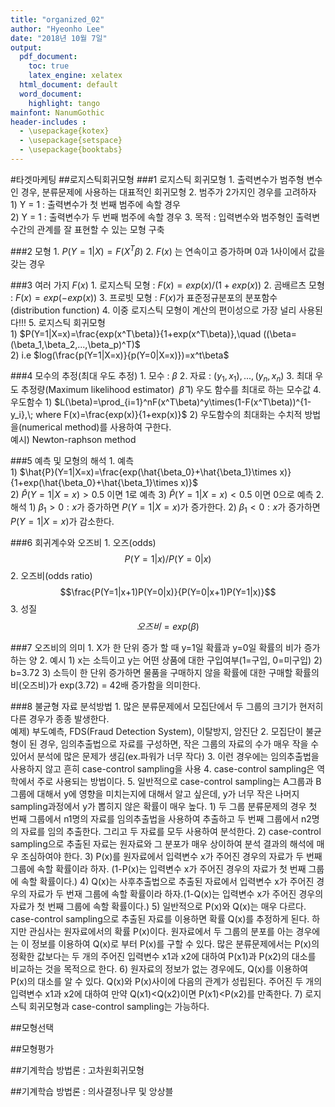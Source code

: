 ```yaml
---
title: "organized_02"
author: "Hyeonho Lee"
date: "2018년 10월 7일"
output: 
  pdf_document: 
    toc: true
    latex_engine: xelatex
  html_document: default
  word_document:
    highlight: tango
mainfont: NanumGothic
header-includes :
  - \usepackage{kotex}
  - \usepackage{setspace}
  - \usepackage{booktabs}
---
```


\newpage

#타겟마케팅
##로지스틱회귀모형
###1 로지스틱 회귀모형
1. 출력변수가 범주형 변수인 경우, 분류문제에 사용하는 대표적인 회귀모형
2. 범주가 2가지인 경우를 고려하자\
    1) Y = 1 : 출력변수가 첫 번째 범주에 속할 경우\
    2) Y = 1 : 출력변수가 두 번째 범주에 속할 경우
3. 목적 : 입력변수와 범주형인 출력변수간의 관계를 잘 표현할 수 있는 모형 구축

###2 모형
1. $P(Y=1|X)=F(X^T\beta)$
2. $F(x)$ 는 연속이고 증가하며 0과 1사이에서 값을 갖는 경우

###3 여러 가지 $F(x)$
1. 로지스틱 모형 : $F(x)=exp(x)/(1+exp(x))$
2. 곰배르츠 모형 : $F(x)=exp(-exp(x))$
3. 프로빗 모형 : $F(x)$가 표준정규분포의 분포함수(distribution function)
4. 이중 로지스틱 모형이 계산의 편이성으로 가장 널리 사용된다!!!
5. 로지스틱 회귀모형\
    1) $P(Y=1|X=x)=\frac{exp(x^T\beta)}{1+exp(x^T\beta)},\quad ((\beta=(\beta_1,\beta_2,...,\beta_p)^T)$\
    2) i.e $log(\frac{p(Y=1|X=x)}{p(Y=0|X=x)})=x^t\beta$\
  
###4 모수의 추정(최대 우도 추정)
1. 모수 : $\beta$
2. 자료 : $(y_1, x_1), ..., (y_n, x_n)$
3. 최대 우도 추정량(Maximum likelihood estimator) $\;\hat{\beta}$
    1) 우도 함수를 최대로 하는 모수값
4. 우도함수
    1) $L(\beta)=\prod_{i=1}^nF(x^T\beta)^y\times(1-F(x^T\beta))^{1-y_i},\; where F(x)=\frac{exp(x)}{1+exp(x)}$
    2) 우도함수의 최대화는 수치적 방법을(numerical method)를 사용하여 구한다.\
        예시) Newton-raphson method

###5 예측 및 모형의 해석
1. 예측\
    1) $\hat{P}(Y=1|X=x)=\frac{exp(\hat{\beta_0}+\hat{\beta_1}\times x)}{1+exp(\hat{\beta_0}+\hat{\beta_1}\times x)}$\
    2) $\hat{P}(Y=1|X=x) > 0.5$ 이면 1로 예측
    3) $\hat{P}(Y=1|X=x) < 0.5$ 이면 0으로 예측
2. 해석
    1) $\beta_1>0 : x$가 증가하면 $P(Y=1|X=x)$가 증가한다.
    2) $\beta_1<0 : x$가 증가하면 $P(Y=1|X=x)$가 감소한다.

###6 회귀계수와 오즈비
1. 오즈(odds)
$$P(Y=1|x)/P(Y=0|x)$$
2. 오즈비(odds ratio)
$$\frac{P(Y=1|x+1)P(Y=0|x)}{P(Y=0|x+1)P(Y=1|x)}$$
3. 성질
$$오즈비=exp(\beta)$$

###7 오즈비의 의미
1. X가 한 단위 증가 할 때 y=1일 확률과 y=0일 확률의 비가 증가하는 양
2. 예시
    1) x는 소득이고 y는 어떤 상품에 대한 구입여부(1=구입, 0=미구입)
    2) b=3.72
    3) 소득이 한 단위 증가하면 물품을 구매하지 않을 확률에 대한 구매할 확률의 비(오즈비)가  exp(3.72) = 42배 증가함을 의미한다.
    
    
###8 불균형 자료 분석방법
1. 많은 분류문제에서 모집단에서 두 그룹의 크기가 현저히 다른 경우가 종종 발생한다.\
    예제) 부도예측, FDS(Fraud Detection System), 이탈방지, 암진단
2. 모집단이 불균형이 된 경우, 임의추출법으로 자료를 구성하면, 작은 그룹의 자료의 수가 매우 작을 수 있어서 분석에 많은 문제가 생김(ex.파워가 너무 작다)
3. 이런 경우에는 임의추출법을 사용하지 않고 흔히 case-control sampling을 사용
4. case-control sampling은 역학에서 주로 사용되는 방법이다.
5. 일반적으로 case-control sampling는 A그룹과 B그룹에 대해서 y에 영향을 미치는지에 대해서 알고 싶은데, y가 너무 작은 나머지 sampling과정에서 y가 뽑히지 않은 확률이 매우 높다.
    1) 두 그룹 분류문제의 경우 첫 번째 그룹에서 n1명의 자료를 임의추출법을 사용하여 추출하고 두 번째 그룹에서 n2명의 자료를 임의 추출한다. 그리고 두 자료를 모두 사용하여 분석한다.
    2) case-control sampling으로 추출된 자료는 원자료와 그 분포가 매우 상이하여 분석 결과의 해석에 매우 조심하여야 한다.
    3) P(x)를 원자료에서 입력변수 x가 주어진 경우의 자료가 두 번째 그룹에 속할 확률이라 하자. (1-P(x)는 입력변수 x가 주어진 경우의 자료가 첫 번째 그룹에 속할 확률이다.)
    4) Q(x)는 사후추출법으로 추출된 자료에서 입력변수 x가 주어진 경우의 자료가 두 번재 그룹에 속할 확률이라 하자.(1-Q(x)는 입력변수 x가 주어진 경우의 자료가 첫 번째 그룹에 속할 확률이다.)
    5) 일반적으로 P(x)와 Q(x)는 매우 다르다. case-control sampling으로 추출된 자료를 이용하면 확률 Q(x)를 추정하게 된다. 하지만 관심사는 원자료에서의 확률 P(x)이다. 원자료에서 두 그룹의 분포를 아는 경우에는 이 정보를 이용하여 Q(x)로 부터 P(x)를 구할 수 있다. 많은 분류문제에서는 P(x)의 정확한 값보다는 두 개의 주어진 입력변수 x1과 x2에 대하여 P(x1)과 P(x2)의 대소를 비교하는 것을 목적으로 한다.
    6) 원자료의 정보가 없는 경우에도, Q(x)를 이용하여 P(x)의 대소를 알 수 있다. Q(x)와 P(x)사이에 다음의 관계가 성립된다. 주어진 두 개의 입력변수 x1과 x2에 대하여 만약 Q(x1)<Q(x2)이면 P(x1)<P(x2)를 만족한다.
    7) 로지스틱 회귀모형과 case-control sampling는 가능하다.













##모형선택

##모형평가

##기계학습 방법론 : 고차원회귀모형

##기계학습 방법론 : 의사결정나무 및 앙상블
